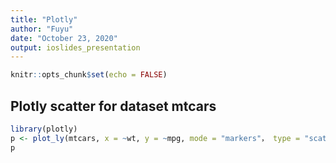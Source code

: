 ```yaml
---
title: "Plotly"
author: "Fuyu"
date: "October 23, 2020"
output: ioslides_presentation
---
```


```r
knitr::opts_chunk$set(echo = FALSE)
```

## Plotly scatter for dataset mtcars

```r
library(plotly)
p <- plot_ly(mtcars, x = ~wt, y = ~mpg, mode = "markers"， type = "scatter")
p
```



